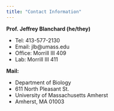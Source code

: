 ```yaml
---
title: "Contact Information"
---
```


**Prof. Jeffrey Blanchard (he/they)**

-   Tel: 413-577-2130
-   Email: jlb\@umass.edu
-   Office: Morrill III 409
-   Lab: Morrill III 411

**Mail:**

-   Department of Biology
-   611 North Pleasant St.
-   University of Massachusetts Amherst
-   Amherst, MA 01003
